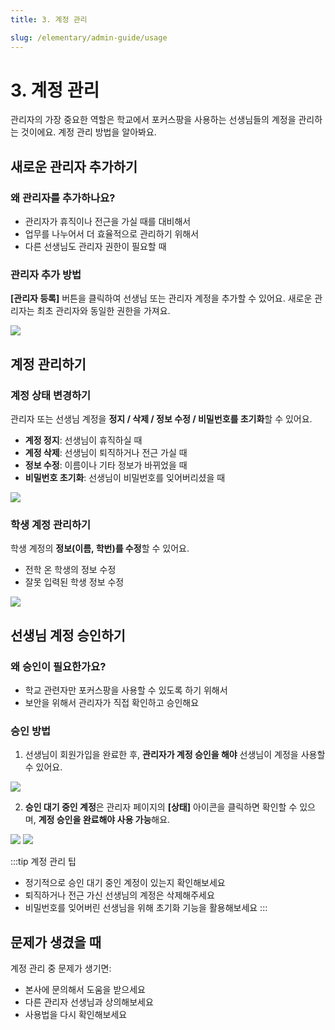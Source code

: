 ```yaml
---
title: 3. 계정 관리

slug: /elementary/admin-guide/usage
---
```



# 3. 계정 관리

관리자의 가장 중요한 역할은 학교에서 포커스팡을 사용하는 선생님들의 계정을 관리하는 것이에요. 계정 관리 방법을 알아봐요.

## 새로운 관리자 추가하기

### 왜 관리자를 추가하나요?

- 관리자가 휴직이나 전근을 가실 때를 대비해서
- 업무를 나누어서 더 효율적으로 관리하기 위해서
- 다른 선생님도 관리자 권한이 필요할 때

### 관리자 추가 방법

**[관리자 등록]** 버튼을 클릭하여 선생님 또는 관리자 계정을 추가할 수 있어요.
새로운 관리자는 최초 관리자와 동일한 권한을 가져요.

<Image src="/img/kr/elementary/admin/03-01.jpg" size="lg" />

## 계정 관리하기

### 계정 상태 변경하기

관리자 또는 선생님 계정을 **정지 / 삭제 / 정보 수정 / 비밀번호를 초기화**할 수 있어요.

- **계정 정지**: 선생님이 휴직하실 때
- **계정 삭제**: 선생님이 퇴직하거나 전근 가실 때
- **정보 수정**: 이름이나 기타 정보가 바뀌었을 때
- **비밀번호 초기화**: 선생님이 비밀번호를 잊어버리셨을 때

<Image src="/img/kr/elementary/admin/03-02.jpg" size="lg" />

### 학생 계정 관리하기

학생 계정의 **정보(이름, 학번)를 수정**할 수 있어요.

- 전학 온 학생의 정보 수정
- 잘못 입력된 학생 정보 수정

<Image src="/img/kr/elementary/admin/03-03.jpg" size="lg" />

## 선생님 계정 승인하기

### 왜 승인이 필요한가요?

- 학교 관련자만 포커스팡을 사용할 수 있도록 하기 위해서
- 보안을 위해서 관리자가 직접 확인하고 승인해요

### 승인 방법

1. 선생님이 회원가입을 완료한 후, **관리자가 계정 승인을 해야** 선생님이 계정을 사용할 수 있어요.

<Image src="/img/kr/elementary/admin/03-04.jpg" size="lg" />

2. **승인 대기 중인 계정**은 관리자 페이지의 **[상태]** 아이콘을 클릭하면 확인할 수 있으며, **계정 승인을 완료해야 사용 가능**해요.

<Image src="/img/kr/elementary/admin/03-06.jpg" size="lg" />
<Image src="/img/kr/elementary/admin/03-05.jpg" size="lg" />

:::tip 계정 관리 팁

- 정기적으로 승인 대기 중인 계정이 있는지 확인해보세요
- 퇴직하거나 전근 가신 선생님의 계정은 삭제해주세요
- 비밀번호를 잊어버린 선생님을 위해 초기화 기능을 활용해보세요
  :::

## 문제가 생겼을 때

계정 관리 중 문제가 생기면:

- 본사에 문의해서 도움을 받으세요
- 다른 관리자 선생님과 상의해보세요
- 사용법을 다시 확인해보세요
